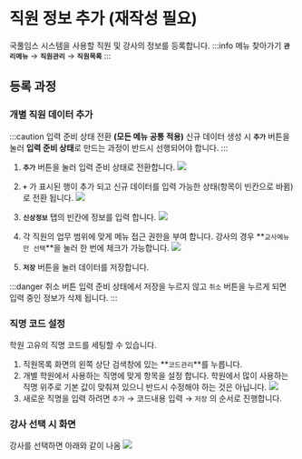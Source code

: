 
# 직원 정보 추가 (재작성 필요)

국풀임스 시스템을 사용할 직원 및 강사의 정보를 등록합니다.
:::info 메뉴 찾아가기
**`관리메뉴`** → **`직원관리`** → **`직원목록`**
:::

## 등록 과정

### 개별 직원 데이터 추가
:::caution 입력 준비 상태 전환 **(모든 메뉴 공통 적용)**
신규 데이터 생성 시 **`추가`** 버튼을 눌러 **입력 준비 상태**로 만드는 과정이 반드시 선행되어야 합니다.
:::
1. **`추가`** 버튼을 눌러 입력 준비 상태로 전환합니다.
![](img/01-직원추가/직원입력-1.png)

2. **`+`** 가 표시된 행이 추가 되고 신규 데이터를 입력 가능한 상태(항목이 빈칸으로 바뀜)로 전환 됩니다.
![](img/01-직원추가/직원입력-2.png)

3. **`신상정보`** 탭의 빈칸에 정보를 입력 합니다.
![](img/01-직원추가/직원입력-3.png)

4. 각 직원의 업무 범위에 맞게 메뉴 접근 권한을 부여 합니다. 강사의 경우 **`교사메뉴만 선택`**을 눌러 한 번에 체크가 가능합니다.
![](img/01-직원추가/직원입력-4.png)

5. **`저장`** 버튼을 눌러 데이터를 저장합니다.

:::danger 취소 버튼
입력 준비 상태에서 저장을 누르지 않고 `취소` 버튼을 누르게 되면 입력 중인 정보가 삭제 됩니다.
:::

### 직명 코드 설정
학원 고유의 직명 코드를 세팅할 수 있습니다.

1. 직원목록 화면의 왼쪽 상단 검색창에 있는 **`코드관리`**를 누릅니다.
2. 개별 학원에서 사용하는 직명에 맞게 항목을 설정 합니다. 학원에서 많이 사용하는 직명 위주로 기본 값이 맞춰져 있으니 반드시 수정해야 하는 것은 아닙니다.
   ![](img/01-직원추가/직명코드설정.png)
3. 새로운 직명을 입력 하려면 `추가` → 코드내용 입력 → `저장` 의 순서로 진행합니다.


### 강사 선택 시 화면
강사를 선택하면 아래와 같이 나옴
![](img/01-직원추가/강사선택화면.png)
